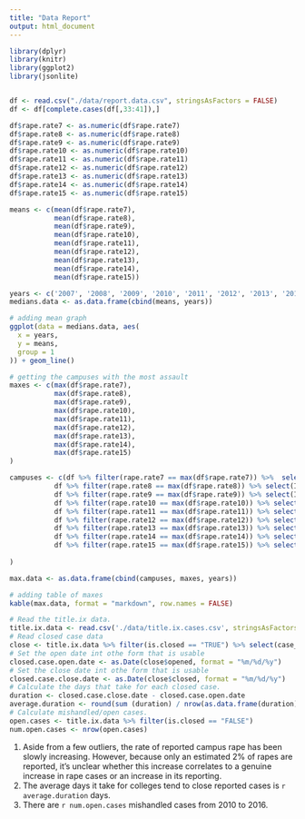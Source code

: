 ```yaml
---
title: "Data Report"
output: html_document
---
```


```r
library(dplyr)
library(knitr)
library(ggplot2)
library(jsonlite)


df <- read.csv("./data/report.data.csv", stringsAsFactors = FALSE)
df <- df[complete.cases(df[,33:41]),]

df$rape.rate7 <- as.numeric(df$rape.rate7)
df$rape.rate8 <- as.numeric(df$rape.rate8)
df$rape.rate9 <- as.numeric(df$rape.rate9)
df$rape.rate10 <- as.numeric(df$rape.rate10)
df$rape.rate11 <- as.numeric(df$rape.rate11)
df$rape.rate12 <- as.numeric(df$rape.rate12)
df$rape.rate13 <- as.numeric(df$rape.rate13)
df$rape.rate14 <- as.numeric(df$rape.rate14)
df$rape.rate15 <- as.numeric(df$rape.rate15)

means <- c(mean(df$rape.rate7),
           mean(df$rape.rate8),
           mean(df$rape.rate9), 
           mean(df$rape.rate10),
           mean(df$rape.rate11), 
           mean(df$rape.rate12), 
           mean(df$rape.rate13), 
           mean(df$rape.rate14), 
           mean(df$rape.rate15))

years <- c('2007', '2008', '2009', '2010', '2011', '2012', '2013', '2014', '2015')
medians.data <- as.data.frame(cbind(means, years))

# adding mean graph
ggplot(data = medians.data, aes(
  x = years,
  y = means,
  group = 1
)) + geom_line()

# getting the campuses with the most assault
maxes <- c(max(df$rape.rate7),
           max(df$rape.rate8),
           max(df$rape.rate9), 
           max(df$rape.rate10),
           max(df$rape.rate11), 
           max(df$rape.rate12), 
           max(df$rape.rate13), 
           max(df$rape.rate14), 
           max(df$rape.rate15)
)

campuses <- c(df %>% filter(rape.rate7 == max(df$rape.rate7)) %>%  select(INSTNM),
           df %>% filter(rape.rate8 == max(df$rape.rate8)) %>% select(INSTNM),
           df %>% filter(rape.rate9 == max(df$rape.rate9)) %>% select(INSTNM), 
           df %>% filter(rape.rate10 == max(df$rape.rate10)) %>% select(INSTNM),
           df %>% filter(rape.rate11 == max(df$rape.rate11)) %>% select(INSTNM), 
           df %>% filter(rape.rate12 == max(df$rape.rate12)) %>% select(INSTNM), 
           df %>% filter(rape.rate13 == max(df$rape.rate13)) %>% select(INSTNM), 
           df %>% filter(rape.rate14 == max(df$rape.rate14)) %>% select(INSTNM), 
           df %>% filter(rape.rate15 == max(df$rape.rate15)) %>% select(INSTNM)
  
)

max.data <- as.data.frame(cbind(campuses, maxes, years))

# adding table of maxes
kable(max.data, format = "markdown", row.names = FALSE)

# Read the title.ix data.
title.ix.data <- read.csv('./data/title.ix.cases.csv', stringsAsFactors = FALSE)
# Read closed case data
close <- title.ix.data %>% filter(is.closed == "TRUE") %>% select(case_id, opened, closed)
# Set the open date int othe form that is usable
closed.case.open.date <- as.Date(close$opened, format = "%m/%d/%y")
# Set the close date int othe form that is usable
closed.case.close.date <- as.Date(close$closed, format = "%m/%d/%y")
# Calculate the days that take for each closed case.
duration <- closed.case.close.date - closed.case.open.date
average.duration <- round(sum (duration) / nrow(as.data.frame(duration)), digits = 1)
# Calculate mishandled/open cases.
open.cases <- title.ix.data %>% filter(is.closed == "FALSE")
num.open.cases <- nrow(open.cases)
```

1. Aside from a few outliers, the rate of reported campus rape has been slowly increasing. However, because only an estimated 2% of rapes are reported, it's unclear whether this increase correlates to a genuine increase in rape cases or an increase in its reporting.
2. The average days it take for colleges tend to close reported cases is `r average.duration` days.  
3. There are `r num.open.cases` mishandled cases from 2010 to 2016. 

